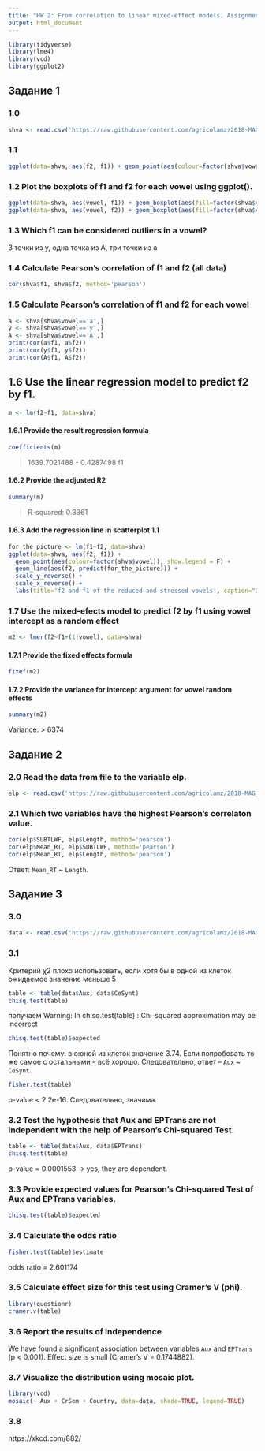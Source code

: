```yaml
---
title: "HW 2: From correlation to linear mixed-effect models. Assignment sheet"
output: html_document
---
```


```r
library(tidyverse)
library(lme4)
library(vcd)
library(ggplot2)
```

## Задание 1

### 1.0

``` r
shva <- read.csv('https://raw.githubusercontent.com/agricolamz/2018-MAG_R_course/master/data/duryagin_ReductionRussian.txt', sep='\t')
```

### 1.1

``` r
ggplot(data=shva, aes(f2, f1)) + geom_point(aes(colour=factor(shva$vowel)), show.legend = F) + scale_y_reverse() + scale_x_reverse() + labs(title='f2 and f1 of the reduced and stressed vowels', caption="Data from Duryagin 2018")
```

### 1.2 Plot the boxplots of f1 and f2 for each vowel using ggplot().

``` r
ggplot(data=shva, aes(vowel, f1)) + geom_boxplot(aes(fill=factor(shva$vowel)), show.legend = F) + coord_flip() + labs(title='f1 distribution for each vowel', caption="Data from Duryagin 2018")
ggplot(data=shva, aes(vowel, f2)) + geom_boxplot(aes(fill=factor(shva$vowel)), show.legend = F) + coord_flip() + labs(title='f2 distribution for each vowel', caption="Data from Duryagin 2018")
```

### 1.3 Which f1 can be considered outliers in a vowel?

3 точки из y, одна точка из A, три точки из а

### 1.4 Calculate Pearson’s correlation of f1 and f2 (all data)

``` r
cor(shva$f1, shva$f2, method='pearson')
```

### 1.5 Calculate Pearson’s correlation of f1 and f2 for each vowel 

``` r
a <- shva[shva$vowel=='a',] 
y <- shva[shva$vowel=='y',]
A <- shva[shva$vowel=='A',]
print(cor(a$f1, a$f2))
print(cor(y$f1, y$f2))
print(cor(A$f1, A$f2))
```
## 1.6 Use the linear regression model to predict f2 by f1.

``` r
m <- lm(f2~f1, data=shva)
```
#### 1.6.1 Provide the result regression formula

``` r
coefficients(m)
```
> 1639.7021488 - 0.4287498 f1

#### 1.6.2 Provide the adjusted R2
``` r
summary(m)
```

> R-squared:  0.3361

#### 1.6.3 Add the regression line in scatterplot 1.1

``` r
for_the_picture <- lm(f1~f2, data=shva)
ggplot(data=shva, aes(f2, f1)) + 
  geom_point(aes(colour=factor(shva$vowel)), show.legend = F) +
  geom_line(aes(f2, predict(for_the_picture))) +
  scale_y_reverse() + 
  scale_x_reverse() + 
  labs(title='f2 and f1 of the reduced and stressed vowels', caption="Data from Duryagin 2018")
```

### 1.7 Use the mixed-efects model to predict f2 by f1 using vowel intercept as a random effect

``` r
m2 <- lmer(f2~f1+(1|vowel), data=shva)
```

#### 1.7.1 Provide the fixed effects formula

``` r
fixef(m2)
```

#### 1.7.2 Provide the variance for intercept argument for vowel random effects

``` r
summary(m2)
```

Variance:
> 6374

## Задание 2

### 2.0 Read the data from file to the variable elp.

``` r
elp <- read.csv('https://raw.githubusercontent.com/agricolamz/2018-MAG_R_course/master/data/ELP.csv')
```

### 2.1 Which two variables have the highest Pearson’s correlaton value.

``` r
cor(elp$SUBTLWF, elp$Length, method='pearson')
cor(elp$Mean_RT, elp$SUBTLWF, method='pearson')
cor(elp$Mean_RT, elp$Length, method='pearson')
```

Ответ: `Mean_RT` ~ `Length`.

## Задание 3

### 3.0

``` r
data <- read.csv('https://raw.githubusercontent.com/agricolamz/2018-MAG_R_course/master/data/dutch_causatives.csv', sep = ',')
```

### 3.1
Критерий χ2 плохо использовать, если хотя бы в одной из клеток ожидаемое значение меньше 5
``` r
table <- table(data$Aux, data$CeSynt) 
chisq.test(table)
```
получаем Warning: In chisq.test(table) : Chi-squared approximation may be incorrect

``` r
chisq.test(table)$expected
```


Понятно почему: в оюной из клеток значение 3.74. Если попробовать то же самое с остальными -- всё хорошо. Следовательно, ответ -- `Aux` ~ `CeSynt`.

``` r
fisher.test(table)
```


p-value < 2.2e-16. Следовательно, значима.

### 3.2 Test the hypothesis that Aux and EPTrans are not independent with the help of Pearson’s Chi-squared Test.

``` r
table <- table(data$Aux, data$EPTrans) 
chisq.test(table)
```
p-value = 0.0001553 -> yes, they are dependent.

### 3.3 Provide expected values for Pearson’s Chi-squared Test of Aux and EPTrans variables.
``` r
chisq.test(table)$expected
```

### 3.4 Calculate the odds ratio
``` r
fisher.test(table)$estimate
```
odds ratio = 2.601174

### 3.5 Calculate effect size for this test using Cramer’s V (phi).
``` r
library(questionr)
cramer.v(table)
```

### 3.6 Report the results of independence

We have found a significant association between variables `Aux` and `EPTrans` (p < 0.001). Effect size is small (Cramer's V = 0.1744882).


### 3.7 Visualize the distribution using mosaic plot.
``` r
library(vcd)
mosaic(~ Aux + CrSem + Country, data=data, shade=TRUE, legend=TRUE)
```

### 3.8

https://xkcd.com/882/